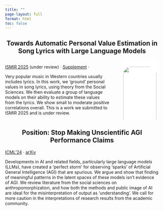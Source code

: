 ```yaml
---
title: ""
page-layout: full
format: html
toc: false
---
```

<div style="text-align: center;">
## Towards Automatic Personal Value Estimation in Song Lyrics with Large Language Models
</div>
::::: columns

::: {.column width="50%"}

[ISMIR 2025](https://ismir.net) (under review) · [Supplement](https://andrew0302.github.io/values_from_lyrics_ISMIR2025/) · [<i class="bi bi-github"></i>](https://github.com/andrew0302/values_from_lyrics_ISMIR2025)

Very popular music in Western countries usually includes lyrics. In this work, we 'ground' personal values in song lyrics, using theory from the Social Sciences. We then evaluate a group of language models on their ability to estimate these values from the lyrics. We show small to moderate positive correlations overall. This is a work we submitted to ISMIR 2025 and is under review. 
:::

::: {.column width="50%" style="padding-left: 1rem;"}
<div style="background-color: white; padding: 0.5rem; border-radius: 0.5rem; margin-bottom: 0.5rem;">
![](images/wave_llm_participant_0na_byvalue_cor.png){width="100%" style="border-radius: 1.5rem; margin-bottom: 0.5rem;"}
</div>

:::
:::::
<div style="text-align: center;">
## Position: Stop Making Unscientific AGI Performance Claims
</div>
[ICML'24](https://dl.acm.org/doi/abs/10.5555/3692070.3692121) ·
[arXiv](https://arxiv.org/abs/2402.03962)

Developments in AI and related fields, particularly large language models (LLMs), have created a 'perfect storm' for observing 'sparks' of Artificial General Intelligence (AGI) that are spurious. We argue and show that finding of meaningful patterns in the latent spaces of these models isn't evidence of AGI. We review literature from the social sciences on anthropomorphization, and how both the methods and public image of AI are ideal for the misinterpretation of output as 'understanding'. We call for more caution in the interpretations of research results from the academic community. 
